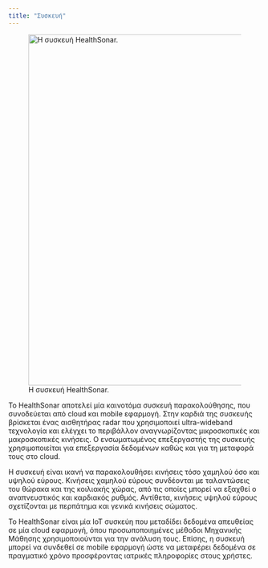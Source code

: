 ```yaml
---
title: "Συσκευή"
---
```


![Η συσκευή HealthSonar.](/assets/images/exhibited_device.jpg){width=700 fig-align="left"}

Το HealthSonar αποτελεί μία καινοτόμα συσκευή παρακολούθησης, που συνοδεύεται από cloud και mobile εφαρμογή.
Στην καρδιά της συσκευής βρίσκεται ένας αισθητήρας radar που χρησιμοποιεί ultra-wideband τεχνολογία και ελέγχει το περιβάλλον αναγνωρίζοντας μικροσκοπικές και μακροσκοπικές κινήσεις.
Ο ενσωματωμένος επεξεργαστής της συσκευής χρησιμοποιείται για επεξεργασία δεδομένων καθώς και για τη μεταφορά τους στο cloud.

Η συσκευή είναι ικανή να παρακολουθήσει κινήσεις τόσο χαμηλού όσο και υψηλού εύρους.
Κινήσεις χαμηλού εύρους συνδέονται με ταλαντώσεις του θώρακα και της κοιλιακής χώρας, από τις οποίες μπορεί να εξαχθεί ο αναπνευστικός και καρδιακός ρυθμός.
Αντίθετα, κινήσεις υψηλού εύρους σχετίζονται με περπάτημα και γενικά κινήσεις σώματος.

Το HealthSonar είναι μία IoT συσκεύη που μεταδίδει δεδομένα απευθείας σε μία cloud εφαρμογή, όπου προσωποποιημένες μέθοδοι Μηχανικής Μάθησης χρησιμοποιούνται για την ανάλυση τους.
Επίσης, η συσκευή μπορεί να συνδεθεί σε mobile εφαρμογή ώστε να μεταφέρει δεδομένα σε πραγματικό χρόνο προσφέροντας ιατρικές πληροφορίες στους χρήστες.
